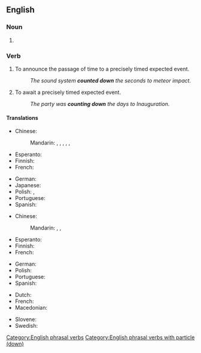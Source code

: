 {{also|countdown|Countdown|count-down}}

==English==

===Noun===
{{en-noun}}

# {{alternative spelling of|en|countdown}}

===Verb===
{{en-verb|*}}

# To announce the passage of time to a precisely timed expected event.
#: ''The sound system '''counted down''' the seconds to meteor impact.''
# To await a precisely timed expected event.
#: ''The party was '''counting down''' the days to Inauguration.''

====Translations====
{{trans-top|announce the passage of time}}
* Chinese:
*: Mandarin: {{t|cmn|倒讀數}}, {{t|cmn|倒读数|tr=dàodúshù}}, {{t+|cmn|倒計時}}, {{t+|cmn|倒计时|tr=dàojìshí}}, {{t+|cmn|倒數}}, {{t+|cmn|倒数|tr=dàoshǔ}}
* Esperanto: {{t+|eo|dekalkuli}}
* Finnish: {{t+|fi|laskea}}
* French: {{t+|fr|décompter}}
{{trans-mid}}
* German: {{t|de|herunterzählen}}
* Japanese: {{t|ja|秒読み|alt=秒読みする|tr=byōyomi suru}}
* Polish: {{t|pl|odliczać|impf}}, {{t|pl|odliczyć|pf}}
* Portuguese: {{t|pt|[[fazer]] ([[a]]) [[contagem regressiva]]}}
* Spanish: {{t-needed|es}}
{{trans-bottom}}

{{trans-top|await a precisely timed expected event}}
* Chinese:
*: Mandarin: {{t+|cmn|盼望|tr=pànwàng}}, {{t|cmn|[[盼]][[著]]}}, {{t|cmn|[[盼]][[着]]|tr=pànzhe}}
* Esperanto: {{t-needed|eo}}
* Finnish: {{t+|fi|laskea}}
* French: {{t+|fr|décompter}}
{{trans-mid}}
* German: {{t+|de|zählen}}
* Polish: {{t|pl|odliczać}}
* Portuguese: {{t|pt|contar os dias}}
* Spanish: {{t-needed|es}}
{{trans-bottom}}

{{checktrans-top}}
* Dutch: {{t+check|nl|aftellen}}
* French: {{t+check|fr|décompter}}
* Macedonian: {{t-check|mk|одбројува}}
{{trans-mid}}
* Slovene: {{t-check|sl|odštevati}}
* Swedish: {{t-check|sv|räkna ned}}
{{trans-bottom}}

[[Category:English phrasal verbs]]
[[Category:English phrasal verbs with particle (down)]]